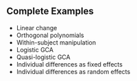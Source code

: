 ## Complete Examples
* Linear change
* Orthogonal polynomials
* Within-subject manipulation
* Logistic GCA
* Quasi-logistic GCA
* Individual differences as fixed effects
* Individual differences as random effects
